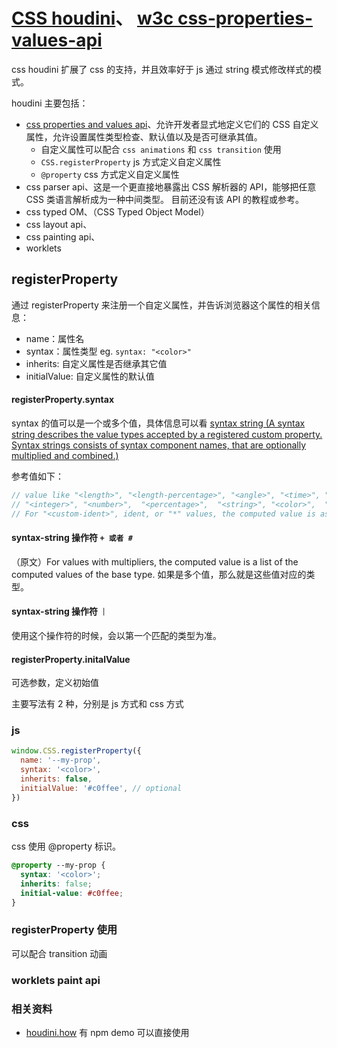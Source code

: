 
# [CSS houdini](https://developer.mozilla.org/zh-CN/docs/Web/API/Houdini_APIs)、 [w3c css-properties-values-api](https://drafts.css-houdini.org/css-properties-values-api/#intro)

css houdini 扩展了 css 的支持，并且效率好于 js 通过 string 模式修改样式的模式。

houdini 主要包括：

- [css properties and values api](https://drafts.css-houdini.org/css-properties-values-api/#the-registerproperty-function)、允许开发者显式地定义它们的 CSS 自定义属性，允许设置属性类型检查、默认值以及是否可继承其值。
  - 自定义属性可以配合 `css animations` 和 `css transition` 使用
  - `CSS.registerProperty` js 方式定义自定义属性
  - `@property` css 方式定义自定义属性
- css parser api、这是一个更直接地暴露出 CSS 解析器的 API，能够把任意 CSS 类语言解析成为一种中间类型。 目前还没有该 API 的教程或参考。
- css typed OM、（CSS Typed Object Model）
- css layout api、
- css painting api、
- worklets

## registerProperty

通过 registerProperty 来注册一个自定义属性，并告诉浏览器这个属性的相关信息：

- name：属性名
- syntax：属性类型 eg. `syntax: "<color>"`
- inherits: 自定义属性是否继承其它值
- initialValue: 自定义属性的默认值

#### registerProperty.syntax

syntax 的值可以是一个或多个值，具体信息可以看 [syntax string (A syntax string describes the value types accepted by a registered custom property. Syntax strings consists of syntax component names, that are optionally multiplied and combined.)](https://drafts.css-houdini.org/css-properties-values-api/#syntax-string)

参考值如下：

```js
// value like "<length>", "<length-percentage>", "<angle>", "<time>", "<resolution>", "<url>"
// "<integer>", "<number>",  "<percentage>",  "<string>", "<color>",  "<image>", ( "<transform-function>" and "<transform-list>" )
// For "<custom-ident>", ident, or "*" values, the computed value is as specified.
```

#### syntax-string 操作符 `+ 或者 #`

（原文）For values with multipliers, the computed value is a list of the computed values of the base type.
如果是多个值，那么就是这些值对应的类型。

#### syntax-string 操作符 `｜`

使用这个操作符的时候，会以第一个匹配的类型为准。

#### registerProperty.initalValue

可选参数，定义初始值

主要写法有 2 种，分别是 js 方式和 css 方式

### js

```js
window.CSS.registerProperty({
  name: '--my-prop',
  syntax: '<color>',
  inherits: false,
  initialValue: '#c0ffee', // optional
})
```

### css

css 使用 @property 标识。

```css
@property --my-prop {
  syntax: '<color>';
  inherits: false;
  initial-value: #c0ffee;
}
```

### registerProperty 使用

可以配合 transition 动画

<RegisterWithTransition />

### worklets paint api

<CurvedLine />


### 相关资料

- [houdini.how](https://houdini.how/#) 有 npm demo 可以直接使用
